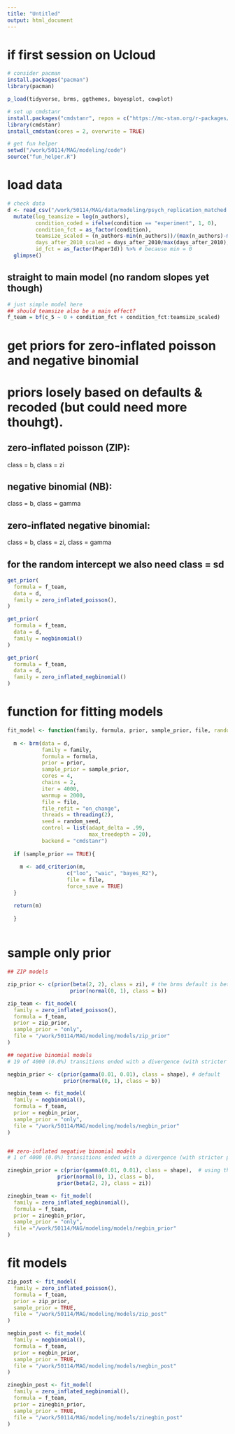 ```yaml
---
title: "Untitled"
output: html_document
---
```


# if first session on Ucloud

```r

# consider pacman
install.packages("pacman") 
library(pacman)

p_load(tidyverse, brms, ggthemes, bayesplot, cowplot)

# set up cmdstanr 
install.packages("cmdstanr", repos = c("https://mc-stan.org/r-packages/", getOption("repos")))
library(cmdstanr)
install_cmdstan(cores = 2, overwrite = TRUE)

# get fun helper
setwd("/work/50114/MAG/modeling/code")
source("fun_helper.R")

```

# load data

```r

# check data
d <- read_csv("/work/50114/MAG/data/modeling/psych_replication_matched.csv") %>%
  mutate(log_teamsize = log(n_authors), 
         condition_coded = ifelse(condition == "experiment", 1, 0),
         condition_fct = as_factor(condition), 
         teamsize_scaled = (n_authors-min(n_authors))/(max(n_authors)-min(n_authors)),
         days_after_2010_scaled = days_after_2010/max(days_after_2010),
         id_fct = as_factor(PaperId)) %>% # because min = 0
  glimpse()

```

## straight to main model (no random slopes yet though) ##

```r

# just simple model here
## should teamsize also be a main effect?
f_team = bf(c_5 ~ 0 + condition_fct + condition_fct:teamsize_scaled)

```

# get priors for zero-inflated poisson and negative binomial 
# priors losely based on defaults & recoded (but could need more thouhgt). 

## zero-inflated poisson (ZIP):
class = b, 
class = zi 

## negative binomial (NB):
class = b,
class = gamma

## zero-inflated negative binomial: 
class = b,
class = zi, 
class = gamma 

## for the random intercept we also need class = sd 

```r

get_prior(
  formula = f_team,
  data = d,
  family = zero_inflated_poisson(),
)

get_prior(
  formula = f_team, 
  data = d, 
  family = negbinomial()
)

get_prior(
  formula = f_team,
  data = d,
  family = zero_inflated_negbinomial()
)


```

# function for fitting models 

```r

fit_model <- function(family, formula, prior, sample_prior, file, random_seed = 13){ 
  
  m <- brm(data = d, 
           family = family, 
           formula = formula,
           prior = prior, 
           sample_prior = sample_prior,
           cores = 4,
           chains = 2,
           iter = 4000, 
           warmup = 2000,
           file = file,
           file_refit = "on_change",
           threads = threading(2),
           seed = random_seed,
           control = list(adapt_delta = .99, 
                          max_treedepth = 20), 
           backend = "cmdstanr")
  
  if (sample_prior == TRUE){
    
    m <- add_criterion(m, 
                   c("loo", "waic", "bayes_R2"),
                   file = file,
                   force_save = TRUE)
  }

  return(m)
  
  }
  
```

# sample only prior

```r

## ZIP models 

zip_prior <- c(prior(beta(2, 2), class = zi), # the brms default is beta(1, 1)
                    prior(normal(0, 1), class = b))

zip_team <- fit_model(
  family = zero_inflated_poisson(), 
  formula = f_team,
  prior = zip_prior,
  sample_prior = "only",
  file = "/work/50114/MAG/modeling/models/zip_prior"
)

## negative binomial models 
# 19 of 4000 (0.0%) transitions ended with a divergence (with stricter priors)

negbin_prior <- c(prior(gamma(0.01, 0.01), class = shape), # default
                  prior(normal(0, 1), class = b))

negbin_team <- fit_model(
  family = negbinomial(), 
  formula = f_team,
  prior = negbin_prior,
  sample_prior = "only",
  file = "/work/50114/MAG/modeling/models/negbin_prior"
)


## zero-inflated negative binomial models 
# 1 of 4000 (0.0%) transitions ended with a divergence (with stricter priors)

zinegbin_prior = c(prior(gamma(0.01, 0.01), class = shape),  # using the default
                prior(normal(0, 1), class = b),
                prior(beta(2, 2), class = zi))

zinegbin_team <- fit_model(
  family = zero_inflated_negbinomial(),
  formula = f_team,
  prior = zinegbin_prior,
  sample_prior = "only",
  file ="/work/50114/MAG/modeling/models/negbin_prior"
)

```

# fit models 

```r

zip_post <- fit_model(
  family = zero_inflated_poisson(), 
  formula = f_team,
  prior = zip_prior,
  sample_prior = TRUE,
  file = "/work/50114/MAG/modeling/models/zip_post"
)

negbin_post <- fit_model(
  family = negbinomial(), 
  formula = f_team,
  prior = negbin_prior,
  sample_prior = TRUE,
  file = "/work/50114/MAG/modeling/models/negbin_post"
)

zinegbin_post <- fit_model(
  family = zero_inflated_negbinomial(),
  formula = f_team,
  prior = zinegbin_prior,
  sample_prior = TRUE,
  file = "/work/50114/MAG/modeling/models/zinegbin_post"
)

```


